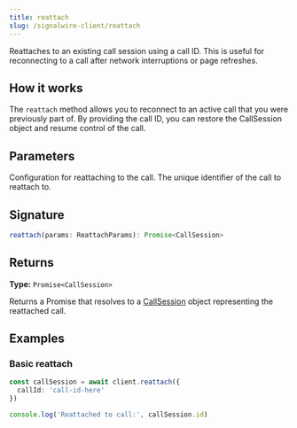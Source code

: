 ```yaml
---
title: reattach
slug: /signalwire-client/reattach
---
```



Reattaches to an existing call session using a call ID. This is useful for reconnecting to a call after network interruptions or page refreshes.

## How it works

The `reattach` method allows you to reconnect to an active call that you were previously part of. By providing the call ID, you can restore the CallSession object and resume control of the call.


## Parameters

<APIField name="params" type="ReattachParams" required>
  Configuration for reattaching to the call.
</APIField>

<APIField name="params.callId" type="string" required>
  The unique identifier of the call to reattach to.
</APIField>

## Signature

```typescript
reattach(params: ReattachParams): Promise<CallSession>
```

## Returns

**Type:** `Promise<CallSession>`

Returns a Promise that resolves to a [CallSession](../call-session) object representing the reattached call.

## Examples

### Basic reattach

```typescript
const callSession = await client.reattach({
  callId: 'call-id-here'
})

console.log('Reattached to call:', callSession.id)
```
